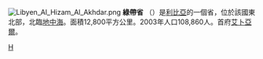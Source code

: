 {{Unreferenced |time=2014-10-04T03:59:41+00:00 }}

[[File:Libyen_Al_Hizam_Al_Akhdar.png|right]]
'''綠帶省''' （{{lang-ar|الحزام الاخض|}}）是[[利比亞|利比亞]]的一個省，位於該國東北部，北臨[[地中海|地中海]]。面積12,800平方公里。2003年人口108,860人。首府[[艾卜亞爾|艾卜亞爾]]。

[[Category:利比亞行政區劃|H]]